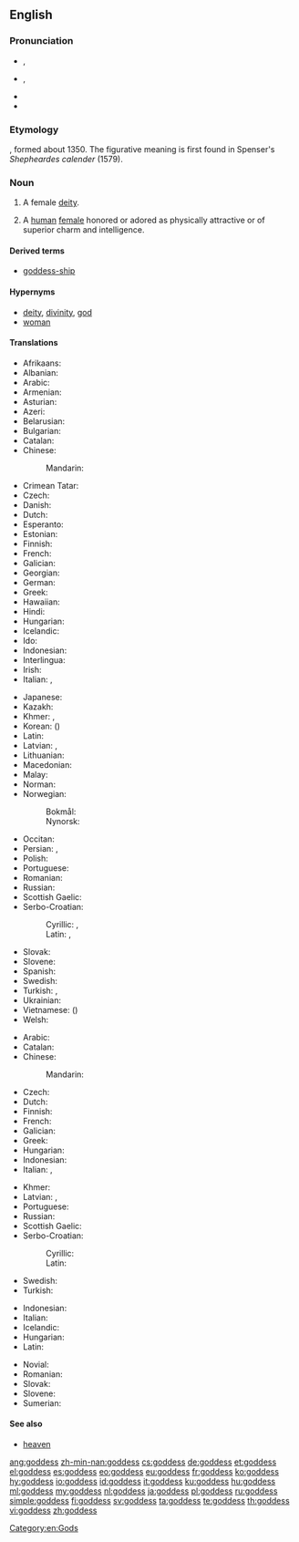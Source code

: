 {{also|Goddess}}
==English==

===Pronunciation===
* {{a|UK}} {{enPR|gŏd'ĕs}}, {{IPA|/ˈɡɒd.ɛs/|lang=en}}
* {{a|US}} {{enPR|gäd'ǐs}}, {{IPA|/ˈɡɑd.ɪs/|lang=en}}
* {{audio|En-us-goddess.ogg|Audio (US)|lang=en}}
* {{hyphenation|god|dess|lang=en}}

===Etymology===
{{suffix|god|ess|lang=en}}, formed about 1350. The figurative meaning is first found in Spenser's ''Shepheardes calender'' (1579).

===Noun===
{{en-noun|es}}

# {{context|religion|lang=en}} A female [[deity]].
# {{context|figuratively|lang=en}} A [[human]] [[female]] honored or adored as physically attractive or of superior charm and intelligence.

====Derived terms====
* [[goddess-ship]]

====Hypernyms====
* [[deity]], [[divinity]], [[god]]
* [[woman]]

====Translations====
{{trans-top|female deity}}
* Afrikaans: {{t|af|godin}}
* Albanian: {{t+|sq|perëndeshë|f}}
* Arabic: {{t|ar|إِلَاهَة|f}}
* Armenian: {{t+|hy|աստվածուհի}}
* Asturian: {{t|ast|diosa|f}}
* Azeri: {{t|az|ilahə}}
* Belarusian: {{t|be|багіня|f|tr=bahínja|sc=Cyrl}}
* Bulgarian: {{t+|bg|богиня|f|tr=bogínja}}
* Catalan: {{t+|ca|deessa|f}}
* Chinese:
*: Mandarin: {{t+|cmn|女神|tr=nǚshén|sc=Hani}}
* Crimean Tatar: {{t|crh|mabude}}
* Czech: {{t+|cs|bohyně|f}}
* Danish: {{t+|da|gudinde|c}}
* Dutch: {{t+|nl|godin}}
* Esperanto: {{t+|eo|diino}}
* Estonian: {{t|et|jumalanna}}
* Finnish: {{t+|fi|jumalatar}}
* French: {{t+|fr|déesse|f}}
* Galician: {{t+|gl|deusa|f}}
* Georgian: {{t|ka|ქალღმერთი}}
* German: {{t+|de|Göttin|f}}
* Greek: {{t+|el|θεά|f}}
* Hawaiian: {{t|haw|akua wahine}}
* Hindi: {{t|hi|देवी}}
* Hungarian: {{t+|hu|istennő}}
* Icelandic: {{t+|is|gyðja|f}}
* Ido: {{t+|io|deino}}
* Indonesian: {{t+|id|Dewi}}
* Interlingua: {{t|ia|dea}}
* Irish: {{t|ga|bandia|m}}
* Italian: {{t+|it|diva|f}}, {{t+|it|dea|f}}
{{trans-mid}}
* Japanese: {{t+|ja|女神|tr=[[めがみ]], megami|sc=Jpan}}
* Kazakh: {{t|kk|әйел құдай|sc=Cyrl}}
* Khmer: {{t|km|ព្រះម៉ែ|tr=preah maeh|sc=Khmr}}, {{t+|km|ទេវី|tr=de vi|sc=Khmr}}
* Korean: {{t+|ko|여신|sc=Kore}} ({{t+|ko|女神|sc=Kore}})
* Latin: {{t+|la|dea|f}}
* Latvian: {{t|lv|dieviete|f}}, {{t|lv|dieve|f}}
* Lithuanian: {{t|lt|deivė|f}}
* Macedonian: {{t|mk|божица|f|tr=bóžica|sc=Cyrl}}
* Malay: {{t|ms|dewi}}
* Norman: {{t|nrf|déêsse|f}} {{qualifier|Jersey}}
* Norwegian:
*: Bokmål: {{t+|nb|gudinne|m|f}}
*: Nynorsk: {{t|nn|gudinne|f}}
* Occitan: {{t|oc|dieusa|f}}
* Persian: {{t+|fa|الهه|tr=elâhe|sc=fa-Arab}}, {{t|fa|ایزدبانو|tr=izadbânu|sc=fa-Arab}}
* Polish: {{t+|pl|bogini|f}}
* Portuguese: {{t+|pt|deusa|f}}
* Romanian: {{t+|ro|zeiță|f}}
* Russian: {{t+|ru|боги́ня|f}}
* Scottish Gaelic: {{t|gd|ban-dia|f}}
* Serbo-Croatian:
*: Cyrillic: {{t|sh|богиња|f}}, {{t|sh|божица|f}}
*: Latin: {{t+|sh|boginja|f}}, {{t+|sh|božica|f}}
* Slovak: {{t|sk|bohyňa|f}}
* Slovene: {{t+|sl|boginja|f}}
* Spanish: {{t+|es|diosa|f}}
* Swedish: {{t+|sv|gudinna|c}}
* Turkish: {{t+|tr|tanrıça|f}}, {{t+|tr|ilahe|f}}
* Ukrainian: {{t+|uk|богиня|f|tr=bohýnja|sc=Cyrl}}
* Vietnamese: {{t|vi|nữ thần}} ({{t|vi|女神}})
* Welsh: {{t|cy|duwes|f}}
{{trans-bottom}}

{{trans-top|adored or idealized woman}}
* Arabic: {{t|ar|مَعْبُودَة|f}}
* Catalan: {{t+|ca|deessa|f}}
* Chinese:
*: Mandarin: {{t+|cmn|女神|sc=Hani}}
* Czech: {{t+|cs|bohyně|f}}
* Dutch: {{t+|nl|schoonheid}}
* Finnish: {{t+|fi|jumalatar}}
* French: {{t+|fr|déesse|f}}
* Galician: {{t+|gl|deusa|f}}
* Greek: {{t+|el|θεά|f}}
* Hungarian: {{t+|hu|istennő}}
* Indonesian: {{t+|id|Dewi}}
* Italian: {{t+|it|diva|f}}, {{t+|it|dea|f}}
{{trans-mid}}
* Khmer: {{t|km|ទេពធីតា|tr=dep thi dar|sc=Khmr}}
* Latvian: {{t|lv|dieviete|f}}, {{t|lv|dieve|f}}
* Portuguese: {{t+|pt|deusa|f}}
* Russian: {{t+|ru|боги́ня|f}}
* Scottish Gaelic: {{t|gd|ban-dia|f}}
* Serbo-Croatian:
*: Cyrillic: {{t|sh|богиња|f}}
*: Latin: {{t+|sh|boginja|f}}
* Swedish: {{t+|sv|gudinna|c}}
* Turkish: {{t+|tr|tanrıça}}
{{trans-bottom}}

{{checktrans-top}}
* Indonesian: {{t-check|id|dewi}}
* Italian: {{t+check|it|dea|f}}
* Icelandic: {{t+check|is|gyðja|f}}
* Hungarian: {{t-check|hu|istennő|f}}
* Latin: {{t+check|la|dea|f}}
{{trans-mid}}
* Novial: {{t-check|nov|dea}}
* Romanian: {{t+check|ro|zeiță|f}}
* Slovak: {{t-check|sk|bohyňa|f}}
* Slovene: {{t+check|sl|boginja|f}}
* Sumerian: {{t-check|sux|ilati}}
{{trans-bottom}}

====See also====
* [[heaven]]

[[Category:en:Gods]]

[[ang:goddess]]
[[zh-min-nan:goddess]]
[[cs:goddess]]
[[de:goddess]]
[[et:goddess]]
[[el:goddess]]
[[es:goddess]]
[[eo:goddess]]
[[eu:goddess]]
[[fr:goddess]]
[[ko:goddess]]
[[hy:goddess]]
[[io:goddess]]
[[id:goddess]]
[[it:goddess]]
[[ku:goddess]]
[[hu:goddess]]
[[ml:goddess]]
[[my:goddess]]
[[nl:goddess]]
[[ja:goddess]]
[[pl:goddess]]
[[ru:goddess]]
[[simple:goddess]]
[[fi:goddess]]
[[sv:goddess]]
[[ta:goddess]]
[[te:goddess]]
[[th:goddess]]
[[vi:goddess]]
[[zh:goddess]]